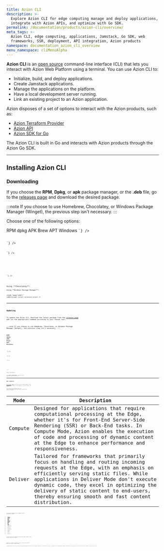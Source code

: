 ```yaml
---
title: Azion CLI
description: >-
  Explore Azion CLI for edge computing manage and deploy applications,
  integrate with Azion APIs, and optimize with Go SDK.
permalink: /documentation/products/azion-cli/overview/
meta_tags: >-
  Azion CLI, edge computing, applications, Jamstack, Go SDK, web
  frameworks, SSR, deployment, API integration, Azion products
namespace: documentation_azion_cli_overview
menu_namespace: cliMenuAlpha
---
```


**Azion CLI** is an [open  source](https://github.com/aziontech/azion-cli/) command-line interface (CLI) that lets you interact with Azion Web Platform using a terminal. You can use Azion CLI to: 

- Initialize, build, and deploy applications.
- Create Jamstack applications.
- Manage the applications on the platform. 
- Have a local development server running. 
- Link an existing project to an Azion application.

Azion disposes of a set of options to interact with the Azion products, such as: 

- [Azion Terraform Provider](/en/documentation/products/terraform-provider/)
- [Azion API](https://api.azion.com/)
- [Azion SDK for Go](/en/documentation/devtools/sdk/go/)

The Azion CLI is built in Go and interacts with Azion products through the Azion Go SDK. 


---

## Installing Azion CLI

### Downloading

If you choose the **RPM**, **Dpkg**, or **apk** package manager, or the **.deb** file, go to the [releases page](https://github.com/aziontech/azion-cli/releases) and download the desired package.

:::note 
If you choose to use Homebrew, Chocolatey, or Windows Package Manager (Winget), the previous step isn't necessary.
:::

Choose one of the following options: 


<Tabs client:visible sharedStore="package-managers">
<Fragment slot="tab.rpm">RPM</Fragment>
<Fragment slot="tab.dpkg">dpkg</Fragment>
<Fragment slot="tab.apk">APK</Fragment>
<Fragment slot="tab.brew">Brew</Fragment>
<Fragment slot="tab.deb">APT</Fragment>
<Fragment slot="tab.windows">Windows</Fragment>




<Fragment slot="panel.rpm">
<slot name="rpm" />
<Code lang="shell" code={`sudo rpm -i <downloaded_file>`} />
</Fragment><Fragment slot="panel.dpkg">
<slot name="dpkg" />
<Code lang="shell" code={`sudo dpkg -i <downloaded_file>`} />
</Fragment><Fragment slot="panel.apk">
<slot name="apk" />
<Code lang="shell" code={`apk add <downloaded_file>`} />
</Fragment>
<Fragment slot="panel.brew">
<slot name="brew" />
<Code lang="shell" code={`brew install azion`} />
</Fragment>
<Fragment slot="panel.deb">
<slot name="deb" />
<Code lang="shell" code={`sudo apt install  ./<download_file_path>`} />
</Fragment>

<Fragment slot="panel.windows"> 
<slot name="windows" />
Using **Chocolatey**:
<Code lang="shell" code={`choco install azion`} />
Using **Windows Package Manager**:

<Code lang="shell" code={`winget install aziontech.azion`} />
</Fragment>
</Tabs>

---

### Updating

To update the Azion CLI, download the latest package from the [releases page](https://github.com/aziontech/azion-cli/releases) and run the appropriate command according to your chosen tool:

:::note 
If you choose to use Homebrew, Chocolatey, or Windows Package Manager (Winget), the previous step isn't necessary.
:::

<Tabs client:visible sharedStore="package-managers">
<Fragment slot="tab.rpm">RPM</Fragment>
<Fragment slot="tab.dpkg">dpkg</Fragment>
<Fragment slot="tab.apk">APK</Fragment>
<Fragment slot="tab.brew">Brew</Fragment>
<Fragment slot="tab.deb">APT</Fragment>
<Fragment slot="tab.windows">Windows</Fragment>

<Fragment slot="panel.rpm">
<slot name="rpm" />
<Code lang="shell" code={`sudo rpm -i <downloaded_file>`} />
</Fragment><Fragment slot="panel.dpkg">
<slot name="dpkg" />
<Code lang="shell" code={`sudo dpkg -i <downloaded_file>`} />
</Fragment><Fragment slot="panel.apk">
<slot name="apk" />
<Code lang="shell" code={`apk add <downloaded_file>`} />
</Fragment>
<Fragment slot="panel.brew">
<slot name="brew" />
<Code lang="shell" code={`brew upgrade azion`} />
</Fragment>
<Fragment slot="panel.deb">
<slot name="deb" />
<Code lang="shell" code={`sudo apt install  ./<download_file_path>`} />
</Fragment>
<Fragment slot="panel.windows">
Using **Chocolatey**:
<Code lang="shell" code={`choco upgrade azion`} />

Using **Windows Package Manager**:
<Code lang="shell" code={`winget upgrade aziontech.azion`} />
</Fragment>
</Tabs>

---

## Web frameworks

The CLI works together with an open-source framework adapter called [Azion Bundler](https://github.com/aziontech/bundler). Azion Bundler adapts a variety of web frameworks to run on the edge of the network.

Azion employs the terminology `compute` and `deliver` to describe the operational modes of applications within its framework:

| Mode | Description |
| ----- | ------------ |
| Compute | Designed for applications that require computational processing at the Edge, whether it's for Front-End Server-Side Rendering (SSR) or Back-End tasks. In Compute Mode, Azion enables the execution of code and processing of dynamic content at the Edge to enhance performance and responsiveness. | 
| Deliver | Tailored for frameworks that primarily focus on handling and routing incoming requests at the Edge, with an emphasis on efficiently serving static files. While applications in Deliver Mode don't execute dynamic code, they excel in optimizing the delivery of static content to end-users, thereby ensuring smooth and fast content distribution. |

The supported frameworks that run **static** (deliver) applications include:

- [Angular](/en/documentation/products/cli/frameworks/angular/)
- [Astro](/en/documentation/products/cli/frameworks/astro/)
- [Hexo](/en/documentation/products/cli/frameworks/hexo/)
- [Next.js](/en/documentation/products/cli/frameworks/next/)
- [React](/en/documentation/products/cli/frameworks/react/)
- [Vue](/en/documentation/products/cli/frameworks/vue/)
- [Vite](/en/documentation/products/cli/frameworks/vite/)
- JavaScript
- TypeScript
- Rustwasm
- Emscripten
- Gatsby
- Jekyll
- Svelte
- Eleventy



For applications that require processing on the edge (compute) rather than only delivery of content:

<LinkButton link="/en/documentation/devtools/azion-edge-runtime/compatibility/nextjs/" label="go to Azion and Next.js compatibility docs" severity="secondary" target="_blank" />
<LinkButton link="/en/documentation/products/devtools/azion-edge-runtime/frameworks-compatibility/" label="go to supported Web Frameworks" severity="secondary" target="_blank" />
<LinkButton link="/en/documentation/products/edge-application/edge-functions/runtime-apis/javascript/" label="go to supported Web APIs" severity="secondary" target="_blank" />
<LinkButton link="/en/documentation/products/azion-edge-runtime/compatibility/node/" label="go to node.js support reference" severity="secondary" target="_blank" />


Learn how to install the Azion CLI with a step-by-step tutorial. Watch now on Azion's YouTube channel.

	<iframe width="560" height="315" src="https://www.youtube.com/embed/uIuiJPtVIww?si=G_q0_rYyGdVcd2CU" loading="lazy" title="YouTube video player" frameborder="0" allow="accelerometer; autoplay; clipboard-write; encrypted-media; gyroscope; picture-in-picture; web-share" allowfullscreen></iframe>

